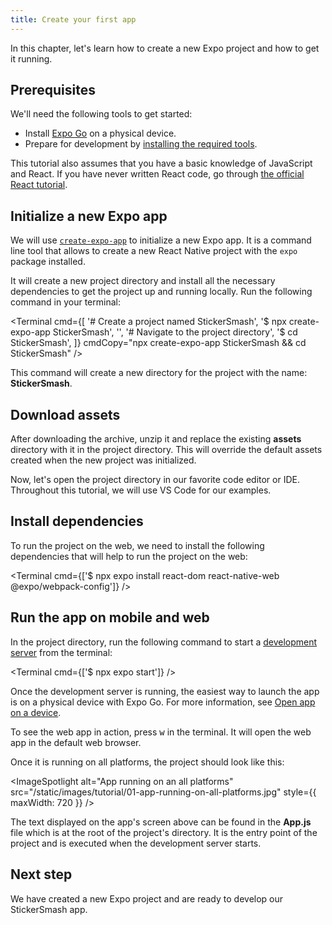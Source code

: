```yaml
---
title: Create your first app
---
```



In this chapter, let's learn how to create a new Expo project and how to get it running.

## Prerequisites

We'll need the following tools to get started:

- Install [Expo Go](https://expo.dev/client) on a physical device.
- Prepare for development by [installing the required tools](/get-started/installation/#requirements).

This tutorial also assumes that you have a basic knowledge of JavaScript and React. If you have never written React code, go through [the official React tutorial](https://react.dev/learn).

<Step label="1">

## Initialize a new Expo app

We will use <A href="/more/glossary-of-terms/#create-expo-app" openInNewTab>`create-expo-app`</A> to initialize a new Expo app. It is a command line tool that allows to create a new React Native project with the `expo` package installed.

It will create a new project directory and install all the necessary dependencies to get the project up and running locally. Run the following command in your terminal:

<Terminal
  cmd={[
    '# Create a project named StickerSmash',
    '$ npx create-expo-app StickerSmash',
    '',
    '# Navigate to the project directory',
    '$ cd StickerSmash',
  ]}
  cmdCopy="npx create-expo-app StickerSmash && cd StickerSmash"
/>

This command will create a new directory for the project with the name: **StickerSmash**.

</Step>

<Step label="2">

## Download assets

<BoxLink
  title="Download assets archive"
  Icon={Download03Icon}
  description="We'll be using these assets throughout this tutorial."
  href="/static/images/tutorial/sticker-smash-assets.zip"
/>

After downloading the archive, unzip it and replace the existing **assets** directory with it in the project directory. This will override the default assets created when the new project was initialized.

Now, let's open the project directory in our favorite code editor or IDE. Throughout this tutorial, we will use VS Code for our examples.

</Step>

<Step label="3">

## Install dependencies

To run the project on the web, we need to install the following dependencies that will help to run the project on the web:

<Terminal cmd={['$ npx expo install react-dom react-native-web @expo/webpack-config']} />

</Step>

<Step label="4">

## Run the app on mobile and web

In the project directory, run the following command to start a <A href="/more/glossary-of-terms/#development-server" openInNewTab>development server</A> from the terminal:

<Terminal cmd={['$ npx expo start']} />

Once the development server is running, the easiest way to launch the app is on a physical device with Expo Go. For more information, see <A href="/get-started/create-a-project/#open-the-app-on-your-device" openInNewTab>Open app on a device</A>.

To see the web app in action, press <kbd>w</kbd> in the terminal. It will open the web app in the default web browser.

Once it is running on all platforms, the project should look like this:

<ImageSpotlight
  alt="App running on an all platforms"
  src="/static/images/tutorial/01-app-running-on-all-platforms.jpg"
  style={{ maxWidth: 720 }}
/>

The text displayed on the app's screen above can be found in the **App.js** file which is at the root of the project's directory. It is the entry point of the project and is executed when the development server starts.

</Step>

## Next step

We have created a new Expo project and are ready to develop our StickerSmash app.

<BoxLink
  title="Build your app's first screen"
  Icon={BookOpen02Icon}
  description="In the next chapter, we'll learn how to build the app's first screen."
  href="/tutorial/build-a-screen"
/>

